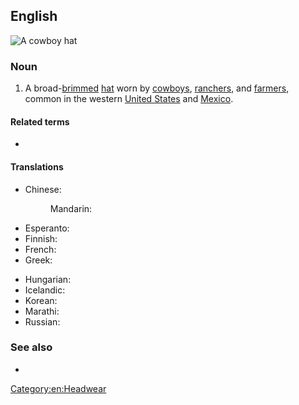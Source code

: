 ==English==
[[Image:Felthat.jpg|thumb|A cowboy hat]]
{{wikipedia}}

===Noun===
{{en-noun}}

# A broad-[[brim]]med [[hat]] worn by [[cowboy]]s, [[rancher]]s, and [[farmer]]s, common in the western [[United States]] and [[Mexico]].

====Related terms====
* {{l|en|cowboy boot}}

====Translations====
{{trans-top|high crown, broad-brimmed hat, worn by cowboys}}
* Chinese:
*: Mandarin: {{t|cmn|牛仔帽|tr=niúzǎi mào}}
* Esperanto: {{t|eo|vakera ĉapelo}}
* Finnish: {{t|fi|cowboyhattu}}
* French: {{t+|fr|chapeau de cow-boy|m}}
* Greek: {{t|el|καουμπόικο καπέλο|m}}
{{trans-mid}}
* Hungarian: {{t|hu|cowboy kalap}}
* Icelandic: {{t|is|kúrekahattur|m}}
* Korean: {{t|ko|카우보이 모자|sc=Kore}}
* Marathi: {{t|mr|काउबॉय टोपी|f|sc=Deva}}
* Russian: {{t|ru|[[ковбойский|ковбо́йская]] [[шля́па]]|f}}
{{trans-bottom}}

===See also===
* {{l|en|ten-gallon hat}}

[[Category:en:Headwear]]